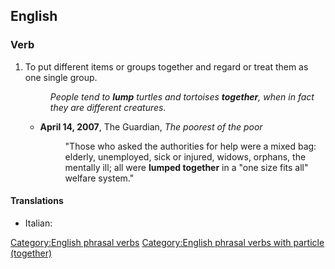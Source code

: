 ==English==

===Verb===
{{head|en|verb}}

# To put different items or groups together and regard or treat them as one single group.
#: ''People tend to '''lump''' turtles and tortoises '''together''', when in fact they are different creatures.''
#* '''April 14, 2007''', The Guardian, ''The poorest of the poor''
#*: "Those who asked the authorities for help were a mixed bag: elderly, unemployed, sick or injured, widows, orphans, the mentally ill; all were '''lumped together''' in a "one size fits all" welfare system."

====Translations====
{{trans-top|to put items together}}
* Italian: {{t|it|raggruppare}}
{{trans-mid}}
{{trans-bottom}}

[[Category:English phrasal verbs]]
[[Category:English phrasal verbs with particle (together)]]
